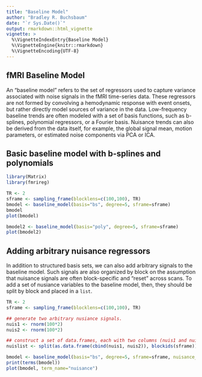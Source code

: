 ```yaml
---
title: "Baseline Model"
author: "Bradley R. Buchsbaum"
date: "`r Sys.Date()`"
output: rmarkdown::html_vignette
vignette: >
  %\VignetteIndexEntry{Baseline Model}
  %\VignetteEngine{knitr::rmarkdown}
  %\VignetteEncoding{UTF-8}
---
```



## fMRI Baseline Model

An "baseline model" refers to the set of regressors used to capture variance associated with noise signals in the fMRI time-series data. These regressors are not formed by convolving a hemodynamic response with event onsets, but rather directly model sources of variance in the data. Low-frequency baseline trends are often modeled with a set of basis functions, such as b-splines, polynomial regressors, or a Fourier basis. Nuisance trends can also be derived from the data itself, for example, the global signal mean, motion parameters, or estimated noise components via PCA or ICA. 


## Basic baseline model with b-splines and polynomials

```r
library(Matrix)
library(fmrireg)
```

```r
TR <- 2
sframe <- sampling_frame(blocklens=c(100,100), TR)
bmodel <- baseline_model(basis="bs", degree=5, sframe=sframe)
bmodel
plot(bmodel)

bmodel2 <- baseline_model(basis="poly", degree=5, sframe=sframe)
plot(bmodel2)

```

## Adding arbitrary nuisance regressors

In addition to structured basis sets, we can also add arbitrary signals to the baseline model. Such signals are also organized by block on the assumption that nuisance signals are often block-specific and "reset" across scans. To add a set of nusiance variables to the baseline model, then, they should be split by block and placed in a `list`.



```r

TR <- 2
sframe <- sampling_frame(blocklens=c(100,100), TR)

## generate two arbitrary nusiance signals.
nuis1 <- rnorm(100*2)
nuis2 <- rnorm(100*2)

## construct a set of data.frames, each with two columns (nuis1 and nuis2)
nuislist <- split(as.data.frame(cbind(nuis1, nuis2)), blockids(sframe))

bmodel <- baseline_model(basis="bs", degree=5, sframe=sframe, nuisance_list=nuislist)
print(terms(bmodel))
plot(bmodel, term_name="nuisance")

```






